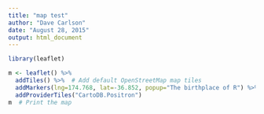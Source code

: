 ```yaml
---
title: "map test"
author: "Dave Carlson"
date: "August 28, 2015"
output: html_document
---
```


```r
library(leaflet)

m <- leaflet() %>%
  addTiles() %>%  # Add default OpenStreetMap map tiles
  addMarkers(lng=174.768, lat=-36.852, popup="The birthplace of R") %>%
  addProviderTiles("CartoDB.Positron")
m  # Print the map
```